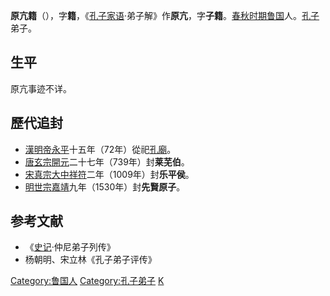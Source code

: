 '''原亢籍'''（{{bd|？||？|catIdx=Y}}），字'''籍'''，《[[孔子家语|孔子家语]]·弟子解》作'''原亢'''，字'''子籍'''。[[春秋时期|春秋时期]][[鲁国|鲁国]]人。[[孔子|孔子]]弟子。

==生平==
原亢事迹不详。 

==歷代追封==
*[[東漢|漢]][[漢明帝|明帝]][[永平_(東漢)|永平]]十五年（72年）從祀[[孔廟|孔廟]]。
*[[唐朝|唐]][[唐玄宗|玄宗]][[開元|開元]]二十七年（739年）封'''莱芜伯'''。
*[[北宋|宋]][[宋真宗|真宗]][[大中祥符|大中祥符]]二年（1009年）封'''乐平侯'''。
*[[明朝|明]][[明世宗|世宗]][[嘉靖|嘉靖]]九年（1530年）封'''先賢原子'''。

==参考文献==
*《[[史记|史记]]·仲尼弟子列传》      
*杨朝明、宋立林《孔子弟子评传》
{{孔子弟子}}

[[Category:鲁国人|Category:鲁国人]]
[[Category:孔子弟子|Category:孔子弟子]]
[[Category:原姓|K]]